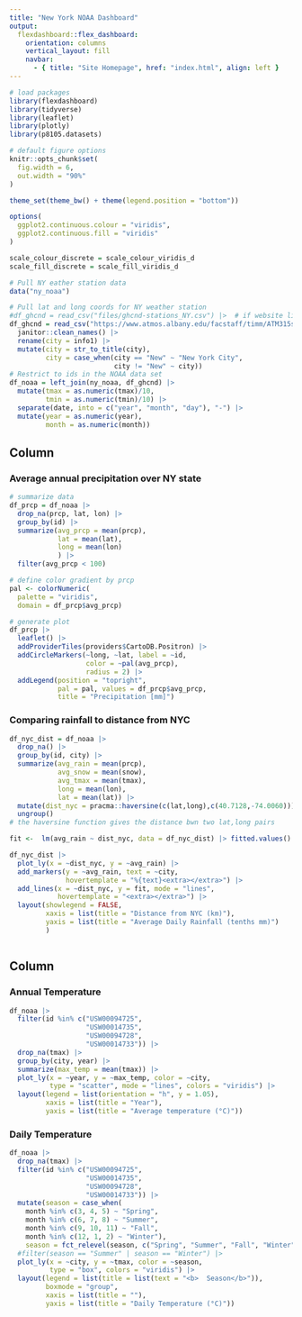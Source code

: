 ```yaml
---
title: "New York NOAA Dashboard"
output: 
  flexdashboard::flex_dashboard:
    orientation: columns
    vertical_layout: fill
    navbar:
      - { title: "Site Homepage", href: "index.html", align: left }
---
```


```r
# load packages
library(flexdashboard)
library(tidyverse)
library(leaflet)
library(plotly)
library(p8105.datasets)

# default figure options
knitr::opts_chunk$set(
  fig.width = 6,
  out.width = "90%"
)

theme_set(theme_bw() + theme(legend.position = "bottom"))

options(
  ggplot2.continuous.colour = "viridis",
  ggplot2.continuous.fill = "viridis"
)

scale_colour_discrete = scale_colour_viridis_d
scale_fill_discrete = scale_fill_viridis_d


```

```r
# Pull NY eather station data
data("ny_noaa")

# Pull lat and long coords for NY weather station
#df_ghcnd = read_csv("files/ghcnd-stations_NY.csv") |>  # if website link goes down
df_ghcnd = read_csv("https://www.atmos.albany.edu/facstaff/timm/ATM315spring14/R/data/NY/ghcnd-stations_NY.csv") |> 
  janitor::clean_names() |> 
  rename(city = info1) |> 
  mutate(city = str_to_title(city),
         city = case_when(city == "New" ~ "New York City",
                          city != "New" ~ city))
# Restrict to ids in the NOAA data set
df_noaa = left_join(ny_noaa, df_ghcnd) |> 
  mutate(tmax = as.numeric(tmax)/10,
         tmin = as.numeric(tmin)/10) |> 
  separate(date, into = c("year", "month", "day"), "-") |> 
  mutate(year = as.numeric(year),
         month = as.numeric(month))
```

Column {data-width=500}
-----------------------------------------------------------------------

### Average annual precipitation over NY state

```r
# summarize data
df_prcp = df_noaa |> 
  drop_na(prcp, lat, lon) |> 
  group_by(id) |> 
  summarize(avg_prcp = mean(prcp),
            lat = mean(lat),
            long = mean(lon)
            ) |> 
  filter(avg_prcp < 100)

# define color gradient by prcp
pal <- colorNumeric(
  palette = "viridis",
  domain = df_prcp$avg_prcp)

# generate plot
df_prcp |> 
  leaflet() |> 
  addProviderTiles(providers$CartoDB.Positron) |> 
  addCircleMarkers(~long, ~lat, label = ~id,
                   color = ~pal(avg_prcp),
                   radius = 2) |> 
  addLegend(position = "topright",
            pal = pal, values = df_prcp$avg_prcp,
            title = "Precipitation [mm]")
```


### Comparing rainfall to distance from NYC

```r
df_nyc_dist = df_noaa |> 
  drop_na() |> 
  group_by(id, city) |> 
  summarize(avg_rain = mean(prcp),
            avg_snow = mean(snow),
            avg_tmax = mean(tmax),
            long = mean(lon),
            lat = mean(lat)) |> 
  mutate(dist_nyc = pracma::haversine(c(lat,long),c(40.7128,-74.0060))) |> 
  ungroup()
# the haversine function gives the distance bwn two lat,long pairs

fit <-  lm(avg_rain ~ dist_nyc, data = df_nyc_dist) |> fitted.values()

df_nyc_dist |>   
  plot_ly(x = ~dist_nyc, y = ~avg_rain) |> 
  add_markers(y = ~avg_rain, text = ~city, 
              hovertemplate = "%{text}<extra></extra>") |> 
  add_lines(x = ~dist_nyc, y = fit, mode = "lines",
            hovertemplate = "<extra></extra>") |> 
  layout(showlegend = FALSE, 
         xaxis = list(title = "Distance from NYC (km)"), 
         yaxis = list(title = "Average Daily Rainfall (tenths mm)")
         )



```


Column {.tabset data-width=500}
-----------------------------------------------------------------------
### Annual Temperature

```r
df_noaa |> 
  filter(id %in% c("USW00094725", 
                   "USW00014735",
                   "USW00094728",
                   "USW00014733")) |> 
  drop_na(tmax) |> 
  group_by(city, year) |> 
  summarize(max_temp = mean(tmax)) |> 
  plot_ly(x = ~year, y = ~max_temp, color = ~city,
          type = "scatter", mode = "lines", colors = "viridis") |> 
  layout(legend = list(orientation = "h", y = 1.05),
         xaxis = list(title = "Year"),
         yaxis = list(title = "Average temperature (°C)"))
```

### Daily Temperature

```r
df_noaa |> 
  drop_na(tmax) |> 
  filter(id %in% c("USW00094725", 
                   "USW00014735",
                   "USW00094728",
                   "USW00014733")) |> 
  mutate(season = case_when(
    month %in% c(3, 4, 5) ~ "Spring", 
    month %in% c(6, 7, 8) ~ "Summer", 
    month %in% c(9, 10, 11) ~ "Fall", 
    month %in% c(12, 1, 2) ~ "Winter"),
    season = fct_relevel(season, c("Spring", "Summer", "Fall", "Winter"))) |> 
  #filter(season == "Summer" | season == "Winter") |> 
  plot_ly(x = ~city, y = ~tmax, color = ~season,
          type = "box", colors = "viridis") |> 
  layout(legend = list(title = list(text = "<b>  Season</b>")),
         boxmode = "group",
         xaxis = list(title = ""),
         yaxis = list(title = "Daily Temperature (°C)"))
```
